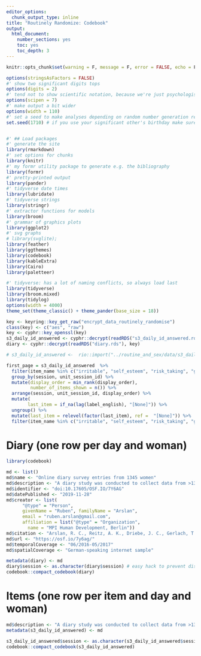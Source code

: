 ```yaml
---
editor_options:
  chunk_output_type: inline
title: "Routinely Randomize: Codebook"
output: 
  html_document: 
    number_sections: yes
    toc: yes
    toc_depth: 3
---
```


```r
knitr::opts_chunk$set(warning = F, message = F, error = FALSE, echo = F)
```


```r
options(stringsAsFactors = FALSE)
#' show two significant digits tops
options(digits = 2)
#' tend not to show scientific notation, because we're just psychologists
options(scipen = 7)
#' make output a bit wider
options(width = 110)
#' set a seed to make analyses depending on random number generation reproducible
set.seed(1710) # if you use your significant other's birthday make sure you stay together for the sake of reproducibility


#' ## Load packages
#' generate the site
library(rmarkdown)
#' set options for chunks
library(knitr)
#' my formr utility package to generate e.g. the bibliography
library(formr)
#' pretty-printed output
library(pander)
#' tidyverse date times
library(lubridate)
#' tidyverse strings
library(stringr)
#' extractor functions for models
library(broom)
#' grammar of graphics plots
library(ggplot2)
#' svg graphs
# library(svglite);
library(feather)
library(ggthemes)
library(codebook)
library(kableExtra)
library(Cairo)
library(paletteer)

#' tidyverse: has a lot of naming conflicts, so always load last
library(tidyverse)
library(broom.mixed)
library(tidylog)
options(width = 4000)
theme_set(theme_classic() + theme_pander(base_size = 18))
```


```r
key <- keyring::key_get_raw("encrypt_data_routinely_randomise")
class(key) <- c("aes", "raw")
key <- cyphr::key_openssl(key)
s3_daily_id_answered <- cyphr::decrypt(readRDS("s3_daily_id_answered.rds"), key)
diary <- cyphr::decrypt(readRDS("diary.rds"), key)

# s3_daily_id_answered <-  rio::import("../routine_and_sex/data/s3_daily_id_answered.feather")

first_page = s3_daily_id_answered  %>% 
  filter(item_name %in% c("irritable", "self_esteem", "risk_taking", "good_mood", "loneliness", "relationship_satisfaction", "stressed")) %>% 
  group_by(session, unit_session_id) %>% 
  mutate(display_order = min_rank(display_order),
         number_of_items_shown = n()) %>%  
  arrange(session, unit_session_id, display_order) %>% 
  mutate(
        last_item = if_na(lag(label_english), "[None]")) %>% 
  ungroup() %>% 
  mutate(last_item = relevel(factor(last_item), ref =  "[None]")) %>% 
  filter(item_name %in% c("irritable", "self_esteem", "risk_taking", "good_mood", "loneliness", "stressed"))
```

# Diary (one row per day and woman)
```r
library(codebook)

md <- list()
md$name <- "Online diary survey entries from 1345 women"
md$description <- "A diary study was conducted to collect data from >1300 women over 70 days each. Women answered a variety of free text and survey responses. Question order and whether a question was shown was randomised. This codebook documents a subset of this dataset."
md$identifier <- "doi:10.17605/OSF.IO/7Y6AG"
md$datePublished <- "2019-11-28"
md$creator <- list(
      "@type" = "Person",
      givenName = "Ruben", familyName = "Arslan",
      email = "ruben.arslan@gmail.com", 
      affiliation = list("@type" = "Organization",
        name = "MPI Human Development, Berlin"))
md$citation <- "Arslan, R. C., Reitz, A. K., Driebe, J. C., Gerlach, T. M., & Penke, L. (2019, November 28). Routinely Randomize Potential Sources of Measurement Reactivity to Estimate and Adjust for Biases in Subjective Reports. Retrieved from osf.io/7y6ag"
md$url <- "https://osf.io/7y6ag/"
md$temporalCoverage <- "06/2016-05/2017" 
md$spatialCoverage <- "German-speaking internet sample" 

metadata(diary) <- md
diary$session <- as.character(diary$session) # easy hack to prevent displaying all (meaningless user codes)
codebook::compact_codebook(diary)
```

# Items (one row per item and day and woman)
```r
md$description <- "A diary study was conducted to collect data from >1300 women over 70 days each. Women answered a variety of free text and survey responses. Question order and whether a question was shown was randomised. This codebook documents a subset of this dataset. This dataset is structured with one row per item, day, and woman, and additionally contains information on item order and response times."
metadata(s3_daily_id_answered) <- md

s3_daily_id_answered$session <- as.character(s3_daily_id_answered$session)
codebook::compact_codebook(s3_daily_id_answered)
```

